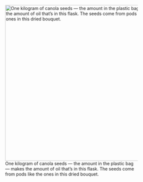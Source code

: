 [[File:Canola Oil and Seeds.jpg|thumb|500px|right|One kilogram of canola seeds — the amount in the plastic bag — makes the amount of oil that’s in this flask. The seeds come from pods like the ones in this dried bouquet.]]
